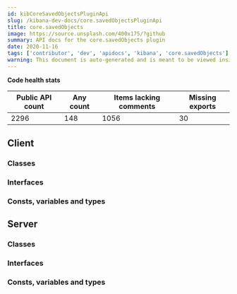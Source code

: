 ```yaml
---
id: kibCoreSavedObjectsPluginApi
slug: /kibana-dev-docs/core.savedObjectsPluginApi
title: core.savedObjects
image: https://source.unsplash.com/400x175/?github
summary: API docs for the core.savedObjects plugin
date: 2020-11-16
tags: ['contributor', 'dev', 'apidocs', 'kibana', 'core.savedObjects']
warning: This document is auto-generated and is meant to be viewed inside our experimental, new docs system. Reach out in #docs-engineering for more info.
---
```






**Code health stats**

| Public API count  | Any count | Items lacking comments | Missing exports | 
|-------------------|-----------|------------------------|-----------------|
| 2296 | 148 | 1056 | 30 |

## Client

### Classes
<DocDefinitionList data={coreSavedObjectsObj.client.classes}/>

### Interfaces
<DocDefinitionList data={coreSavedObjectsObj.client.interfaces}/>

### Consts, variables and types
<DocDefinitionList data={coreSavedObjectsObj.client.misc}/>

## Server

### Classes
<DocDefinitionList data={coreSavedObjectsObj.server.classes}/>

### Interfaces
<DocDefinitionList data={coreSavedObjectsObj.server.interfaces}/>

### Consts, variables and types
<DocDefinitionList data={coreSavedObjectsObj.server.misc}/>

